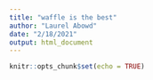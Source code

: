 ```yaml
---
title: "waffle is the best"
author: "Laurel Abowd"
date: "2/18/2021"
output: html_document
---
```


```r
knitr::opts_chunk$set(echo = TRUE)
```


